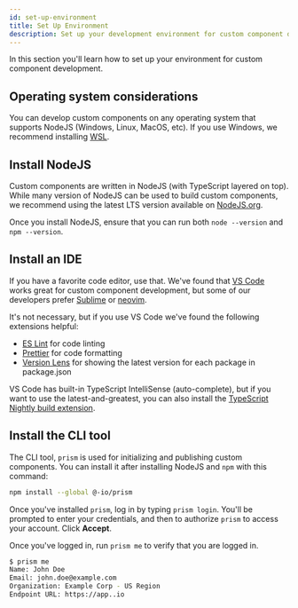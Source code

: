 ```yaml
---
id: set-up-environment
title: Set Up Environment
description: Set up your development environment for custom component development
---
```


In this section you'll learn how to set up your environment for custom component development.

## Operating system considerations

You can develop custom components on any operating system that supports NodeJS (Windows, Linux, MacOS, etc).
If you use Windows, we recommend installing [WSL](https://learn.microsoft.com/en-us/windows/wsl/install).

## Install NodeJS

Custom components are written in NodeJS (with TypeScript layered on top).
While many version of NodeJS can be used to build custom components, we recommend using the latest LTS version available on [NodeJS.org](https://nodejs.org/).

Once you install NodeJS, ensure that you can run both `node --version` and `npm --version`.

## Install an IDE

If you have a favorite code editor, use that.
We've found that [VS Code](https://code.visualstudio.com/) works great for custom component development, but some of our developers prefer [Sublime](https://www.sublimetext.com/) or [neovim](https://neovim.io/).

It's not necessary, but if you use VS Code we've found the following extensions helpful:

- [ES Lint](https://marketplace.visualstudio.com/items?itemName=dbaeumer.vscode-eslint) for code linting
- [Prettier](https://marketplace.visualstudio.com/items?itemName=esbenp.prettier-vscode) for code formatting
- [Version Lens](https://marketplace.visualstudio.com/items?itemName=pflannery.vscode-versionlens) for showing the latest version for each package in package.json

VS Code has built-in TypeScript IntelliSense (auto-complete), but if you want to use the latest-and-greatest, you can also install the [TypeScript Nightly build extension](https://marketplace.visualstudio.com/items?itemName=ms-vscode.vscode-typescript-next).

## Install the CLI tool

The CLI tool, `prism` is used for initializing and publishing custom components.
You can install it after installing NodeJS and `npm` with this command:

```bash title="Install prism"
npm install --global @-io/prism
```

Once you've installed `prism`, log in by typing `prism login`.
You'll be prompted to enter your credentials, and then to authorize `prism` to access your account.
Click **Accept**.

Once you've logged in, run `prism me` to verify that you are logged in.

```bash
$ prism me
Name: John Doe
Email: john.doe@example.com
Organization: Example Corp - US Region
Endpoint URL: https://app..io
```

##
